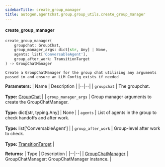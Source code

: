 ```yaml
---
sidebarTitle: create_group_manager
title: autogen.agentchat.group.group_utils.create_group_manager
---
```


<code class="doc-symbol doc-symbol-heading doc-symbol-function"></code>
#### create_group_manager

```python
create_group_manager(
    groupchat: GroupChat,
    group_manager_args: dict[str, Any] | None,
    agents: list['ConversableAgent'],
    group_after_work: TransitionTarget
) -> GroupChatManager
```

    Create a GroupChatManager for the group chat utilising any arguments passed in and ensure an LLM Config exists if needed

<b>Parameters:</b>
| Name | Description |
|--|--|
| `groupchat` | The groupchat.<br/><br/>**Type:** [GroupChat](/docs/api-reference/autogen/GroupChat) |
| `group_manager_args` | Group manager arguments to create the GroupChatManager.<br/><br/>**Type:** dict[str, typing.Any] \| None |
| `agents` | List of agents in the group to check handoffs and after work.<br/><br/>**Type:** list['ConversableAgent'] |
| `group_after_work` | Group-level after work to check.<br/><br/>**Type:** [TransitionTarget](/docs/api-reference/autogen/agentchat/group/targets/transition_target/TransitionTarget) |

<b>Returns:</b>
| Type | Description |
|--|--|
| [GroupChatManager](/docs/api-reference/autogen/GroupChatManager) | GroupChatManager: GroupChatManager instance. |

<br />